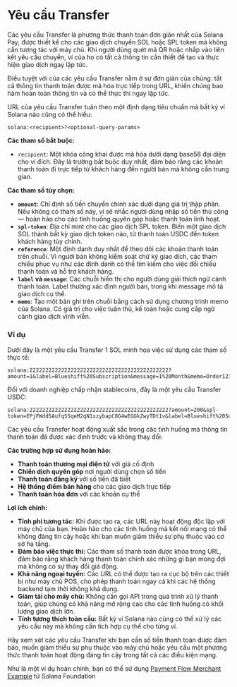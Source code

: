 
# Yêu cầu Transfer

Các yêu cầu Transfer là phương thức thanh toán đơn giản nhất của Solana Pay, được thiết kế cho các giao dịch chuyển SOL hoặc SPL token mà không cần tương tác với máy chủ. Khi người dùng quét mã QR hoặc nhấp vào liên kết yêu cầu chuyển, ví của họ có tất cả thông tin cần thiết để tạo và thực hiện giao dịch ngay lập tức.

Điều tuyệt vời của các yêu cầu Transfer nằm ở sự đơn giản của chúng: tất cả thông tin thanh toán được mã hóa trực tiếp trong URL, khiến chúng bao hàm hoàn toàn thông tin và có thể thực thi ngay lập tức.

<ArticleSection name="Cấu trúc URL và các tham số" id="url-structure" level="h2" />

URL của yêu cầu Transfer tuân theo một định dạng tiêu chuẩn mà bất kỳ ví Solana nào cũng có thể hiểu:

```
solana:<recipient>?<optional-query-params>
```

**Các tham số bắt buộc:**
- `recipient`: Một khóa công khai được mã hóa dưới dạng base58 đại diện cho ví đích. Đây là trường bắt buộc duy nhất, đảm bảo rằng các khoản thanh toán đi trực tiếp từ khách hàng đến người bán mà không cần trung gian.

**Các tham số tùy chọn:**
- **`amount`**: Chỉ định số tiền chuyển chính xác dưới dạng giá trị thập phân. Nếu không có tham số này, ví sẽ nhắc người dùng nhập số tiền thủ công — hoàn hảo cho các tình huống quyên góp hoặc thanh toán linh hoạt.
- **`spl-token`**: Địa chỉ mint cho các giao dịch SPL token. Biến một giao dịch SOL thành bất kỳ giao dịch token nào, từ thanh toán USDC đến token khách hàng tùy chỉnh.
- **`reference`**: Một định danh duy nhất để theo dõi các khoản thanh toán trên chuỗi. Vì người bán không kiểm soát chữ ký giao dịch, các tham chiếu phục vụ như các định danh có thể tìm kiếm cho việc đối chiếu thanh toán và hỗ trợ khách hàng.
- **`label` và `message`**: Các chuỗi hiển thị cho người dùng giải thích ngữ cảnh thanh toán. Label thường xác định người bán, trong khi message mô tả giao dịch cụ thể.
- **`memo`**: Tạo một bản ghi trên chuỗi bằng cách sử dụng chương trình memo của Solana. Có giá trị cho việc tuân thủ, kế toán hoặc cung cấp ngữ cảnh giao dịch vĩnh viễn.

### Ví dụ

Dưới đây là một yêu cầu Transfer 1 SOL minh họa việc sử dụng các tham số thực tế:

```
solana:22222222222222222222222222222222222222222222?amount=1&label=Blueshift%20Subscription&message=1%20Month&memo=Order12345&reference=abc123def456
```

Đối với doanh nghiệp chấp nhận stablecoins, đây là một yêu cầu Transfer USDC:

```
solana:22222222222222222222222222222222222222222222?amount=200&spl-token=EPjFWdd5AufqSSqeM2qN1xzybapC8G4wEGGkZwyTDt1v&label=Blueshift%20Subscription&message=1%20Month&memo=Order12345&reference=abc123def456
```

<ArticleSection name="Khi nào sử dụng yêu cầu Transfer" id="when-to-use" level="h2" />

Các yêu cầu Transfer hoạt động xuất sắc trong các tình huống mà thông tin thanh toán đã được xác định trước và không thay đổi:

**Các trường hợp sử dụng hoàn hảo:**
- **Thanh toán thương mại điện tử** với giá cố định
- **Chiến dịch quyên góp** nơi người dùng chọn số tiền
- **Thanh toán đăng ký** với số tiền đã biết
- **Hệ thống điểm bán hàng** cho các giao dịch trực tiếp
- **Thanh toán hóa đơn** với các khoản cụ thể

**Lợi ích chính:**
- **Tính phi tương tác:** Khi được tạo ra, các URL này hoạt động độc lập với máy chủ của bạn. Hoàn hảo cho các tình huống mà kết nối mạng có thể không đáng tin cậy hoặc khi bạn muốn giảm thiểu sự phụ thuộc vào cơ sở hạ tầng.
- **Đảm bảo việc thực thi:** Các tham số thanh toán được khóa trong URL, đảm bảo rằng khách hàng thanh toán chính xác những gì bạn mong đợi mà không có sự thay đổi giá động.
- **Khả năng ngoại tuyến:** Các URL có thể được tạo ra cục bộ trên các thiết bị như máy chủ POS, cho phép thanh toán ngay cả khi các hệ thống backend tạm thời không khả dụng.
- **Giảm tải cho máy chủ:** Không cần gọi API trong quá trình xử lý thanh toán, giúp chúng có khả năng mở rộng cao cho các tình huống có khối lượng giao dịch lớn.
- **Tính tương thích toàn cầu:** Bất kỳ ví Solana nào cũng có thể xử lý các yêu cầu này mà không cần tích hợp cụ thể cho từng ví.

Hãy xem xét các yêu cầu Transfer khi bạn cần số tiền thanh toán được đảm bảo, muốn giảm thiểu sự phụ thuộc vào máy chủ hoặc yêu cầu một phương thức thanh toán hoạt động đáng tin cậy trong tất cả các điều kiện mạng.

<ArticleSection name="Ví dụ" id="example" level="h2" />

Như là một ví dụ hoàn chỉnh, bạn có thể sử dụng [Payment Flow Merchant Example](https://github.com/solana-foundation/solana-pay/blob/master/core/example/payment-flow-merchant/main.ts) từ Solana Foundation
